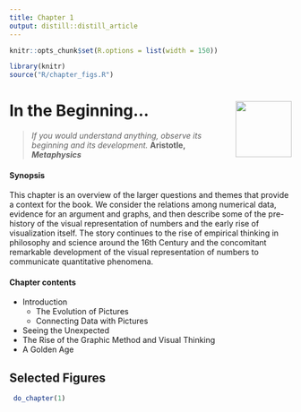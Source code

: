 ```yaml
---
title: Chapter 1
output: distill::distill_article
---
```


<script src="https://ajax.googleapis.com/ajax/libs/jquery/3.1.1/jquery.min.js"></script>

<style>
.zoomDiv {
  opacity: 0;
  position: fixed;
  top: 50%;
  left: 50%;
  z-index: 50;
  transform: translate(-50%, -50%);
  box-shadow: 10px 10px 50px #888888;
  max-height:100%;
}

.zoomImg {
  width: 100%;
}
</style>


<script type="text/javascript">
  $(document).ready(function() {
    $('body').prepend("<div class=\"zoomDiv\"><img src=\"\" class=\"zoomImg\"></div>");
    // onClick function for all plots (img's)
    $('img:not(.zoomImg)').click(function() {
      $('.zoomImg').attr('src', $(this).attr('src'));
      $('.zoomDiv').css({opacity: '1', width: '55%'});
    });
    // onClick function for zoomImg
    $('img.zoomImg').click(function() {
      $('.zoomDiv').css({opacity: '0', width: '0%'});
    });
  });
</script>

```r
knitr::opts_chunk$set(R.options = list(width = 150))

library(knitr)
source("R/chapter_figs.R")
```
# In the Beginning... <img src="images/cartoons/ogilby.png" align="right" height="100px" />

> *If you would understand anything, observe its beginning and its development.* __Aristotle, *Metaphysics*__

<div class="chapterprelude">
#### Synopsis {-}
This chapter is an overview of the larger questions and themes that
provide a context for the book. We consider the relations among numerical data, evidence for an argument and graphs,
and then describe some of the pre-history of the visual representation of numbers and the early rise of 
visualization itself. The story continues to the rise of empirical thinking in philosophy and
science around the 16th Century and the concomitant
remarkable development of the visual representation of numbers to communicate quantitative phenomena.
</div>


<div class="chaptercontents">
#### Chapter contents

* Introduction
	+ The Evolution of Pictures
	+ Connecting Data with Pictures
* Seeing the Unexpected
* The Rise of the Graphic Method and Visual Thinking 
* A Golden Age
</div>


## Selected Figures

```r
 do_chapter(1)
```
